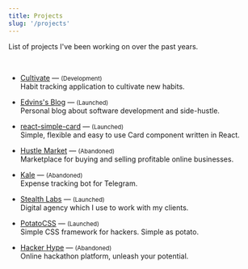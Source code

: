 ```yaml
---
title: Projects
slug: '/projects'
---
```


List of projects I've been working on over the past years.

<br />

- [Cultivate](https://cult-80c16-dev.web.app/) — <small>(Development)</small> <br/> Habit tracking application to cultivate new habits.

- [Edvins's Blog](https://edvins.io/) — <small>(Launched)</small> <br/> Personal blog about software development and side-hustle.

- [react-simple-card](https://www.npmjs.com/package/react-simple-card) — <small>(Launched)</small> <br/> Simple, flexible and easy to use Card component written in React.

- [Hustle Market](https://hustle.market/) — <small>(Abandoned)</small> <br/> Marketplace for buying and selling profitable online businesses.

- [Kale](https://kale.money/) — <small>(Abandoned)</small> <br/> Expense tracking bot for Telegram.

- [Stealth Labs](https://stealthlabs.io/) — <small>(Launched)</small> <br/> Digital agency which I use to work with my clients.

- [PotatoCSS](https://potatocss.github.io/) — <small>(Launched)</small> <br/> Simple CSS framework for hackers. Simple as potato.

- [Hacker Hype](https://hackerhype.com/) — <small>(Abandoned)</small> <br/> Online hackathon platform, unleash your potential.
